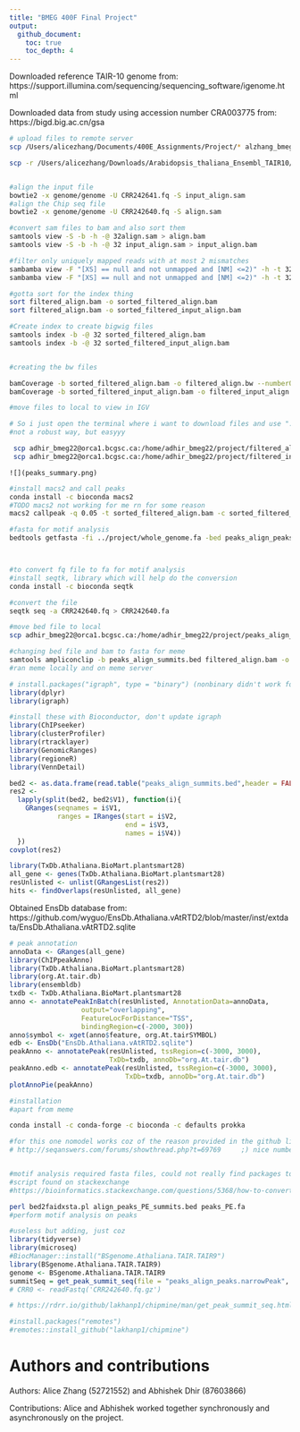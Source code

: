 ```yaml
---
title: "BMEG 400F Final Project"
output:
  github_document:
    toc: true
    toc_depth: 4
---
```

Downloaded reference TAIR-10 genome from: https://support.illumina.com/sequencing/sequencing_software/igenome.html

Downloaded data from study using accession number CRA003775 from:
https://bigd.big.ac.cn/gsa

```bash
# upload files to remote server
scp /Users/alicezhang/Documents/400E_Assignments/Project/* alzhang_bmeg22@orca1.bcgsc.ca:/home/alzhang_bmeg22

scp -r /Users/alicezhang/Downloads/Arabidopsis_thaliana_Ensembl_TAIR10/Arabidopsis_thaliana/Ensembl/TAIR10/Sequence/Bowtie2Index alzhang_bmeg22@orca1.bcgsc.ca:/home/alzhang_bmeg22/genome


#align the input file
bowtie2 -x genome/genome -U CRR242641.fq -S input_align.sam
#align the Chip seq file
bowtie2 -x genome/genome -U CRR242640.fq -S align.sam

#convert sam files to bam and also sort them 
samtools view -S -b -h -@ 32align.sam > align.bam
samtools view -S -b -h -@ 32 input_align.sam > input_align.bam

#filter only uniquely mapped reads with at most 2 mismatches
sambamba view -F "[XS] == null and not unmapped and [NM] <=2)" -h -t 32 --format=bam align.bam > filtered_align.bam
sambamba view -F "[XS] == null and not unmapped and [NM] <=2)" -h -t 32 --format=bam input_align.bam > filtered_input_align.bam

#gotta sort for the index thing
sort filtered_align.bam -o sorted_filtered_align.bam 
sort filtered_align.bam -o sorted_filtered_input_align.bam 

#Create index to create bigwig files
samtools index -b -@ 32 sorted_filtered_align.bam
samtools index -b -@ 32 sorted_filtered_input_align.bam


#creating the bw files

bamCoverage -b sorted_filtered_align.bam -o filtered_align.bw --numberOfProcessors max
bamCoverage -b sorted_filtered_input_align.bam -o filtered_input_align.bw --numberOfProcessors max

#move files to local to view in IGV

# So i just open the terminal where i want to download files and use "." instead of directory address, makes things easier
#not a robust way, but easyyy

 scp adhir_bmeg22@orca1.bcgsc.ca:/home/adhir_bmeg22/project/filtered_align.bw .
 scp adhir_bmeg22@orca1.bcgsc.ca:/home/adhir_bmeg22/project/filtered_input_align.bw .
```

```{}
![](peaks_summary.png)
```

```bash
#install macs2 and call peaks
conda install -c bioconda macs2
#TODO macs2 not working for me rn for some reason
macs2 callpeak -q 0.05 -t sorted_filtered_align.bam -c sorted_filtered_input_align.bam -n peaks_align 

#fasta for motif analysis
bedtools getfasta -fi ../project/whole_genome.fa -bed peaks_align_peaks.narrowPeak -fo fastaSeqs.fa



#to convert fq file to fa for motif analysis
#install seqtk, library which will help do the conversion
conda install -c bioconda seqtk

#convert the file
seqtk seq -a CRR242640.fq > CRR242640.fa

#move bed file to local
scp adhir_bmeg22@orca1.bcgsc.ca:/home/adhir_bmeg22/project/peaks_align_summits.bed .

#changing bed file and bam to fasta for meme
samtools ampliconclip -b peaks_align_summits.bed filtered_align.bam -o filtered.fa
#ran meme locally and on meme server
```

```r
# install.packages("igraph", type = "binary") (nonbinary didn't work for me for igraph)
library(dplyr)
library(igraph)

#install these with Bioconductor, don't update igraph
library(ChIPseeker)
library(clusterProfiler)
library(rtracklayer)
library(GenomicRanges)
library(regioneR)
library(VennDetail)

```

```r
bed2 <- as.data.frame(read.table("peaks_align_summits.bed",header = FALSE, sep="\t"))
res2 <- 
  lapply(split(bed2, bed2$V1), function(i){
    GRanges(seqnames = i$V1,
            ranges = IRanges(start = i$V2,
                             end = i$V3,
                             names = i$V4))
  })
covplot(res2)
```

```r
library(TxDb.Athaliana.BioMart.plantsmart28)
all_gene <- genes(TxDb.Athaliana.BioMart.plantsmart28)
resUnlisted <- unlist(GRangesList(res2))
hits <- findOverlaps(resUnlisted, all_gene)
```
Obtained EnsDb database from: https://github.com/wyguo/EnsDb.Athaliana.vAtRTD2/blob/master/inst/extdata/EnsDb.Athaliana.vAtRTD2.sqlite
```r
# peak annotation
annoData <- GRanges(all_gene)
library(ChIPpeakAnno)
library(TxDb.Athaliana.BioMart.plantsmart28)
library(org.At.tair.db)
library(ensembldb)
txdb <- TxDb.Athaliana.BioMart.plantsmart28
anno <- annotatePeakInBatch(resUnlisted, AnnotationData=annoData, 
                  output="overlapping", 
                  FeatureLocForDistance="TSS",
                  bindingRegion=c(-2000, 300))
anno$symbol <- xget(anno$feature, org.At.tairSYMBOL)
edb <- EnsDb("EnsDb.Athaliana.vAtRTD2.sqlite")
peakAnno <- annotatePeak(resUnlisted, tssRegion=c(-3000, 3000),
                         TxDb=txdb, annoDb="org.At.tair.db")
peakAnno.edb <- annotatePeak(resUnlisted, tssRegion=c(-3000, 3000),
                             TxDb=txdb, annoDb="org.At.tair.db")
plotAnnoPie(peakAnno)
```

```bash

#installation 
#apart from meme

conda install -c conda-forge -c bioconda -c defaults prokka

#for this one nomodel works coz of the reason provided in the github link 
# http://seqanswers.com/forums/showthread.php?t=69769     ;) nice numbers in the link


#motif analysis required fasta files, could not really find packages to convert bed files to fasta so used this
#script found on stackexchange
#https://bioinformatics.stackexchange.com/questions/5368/how-to-convert-bed-file-to-fasta-file

perl bed2faidxsta.pl align_peaks_PE_summits.bed peaks_PE.fa
#perform motif analysis on peaks 

```

```r
#useless but adding, just coz
library(tidyverse)
library(microseq)
#BiocManager::install("BSgenome.Athaliana.TAIR.TAIR9")
library(BSgenome.Athaliana.TAIR.TAIR9)
genome <- BSgenome.Athaliana.TAIR.TAIR9
summitSeq = get_peak_summit_seq(file = "peaks_align_peaks.narrowPeak", peakFormat = "narrowPeak",genome = genome)
# CRR0 <- readFastq('CRR242640.fq.gz')
```

```r
# https://rdrr.io/github/lakhanp1/chipmine/man/get_peak_summit_seq.html

#install.packages("remotes")
#remotes::install_github("lakhanp1/chipmine")
```
# Authors and contributions

Authors: Alice Zhang (52721552) and Abhishek Dhir (87603866)

Contributions: Alice and Abhishek worked together synchronously and asynchronously on the project.